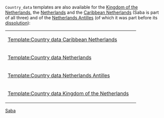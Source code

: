 {{Documentation subpage}}
<tt>Country_data</tt> templates are also available for the [[Kingdom of the Netherlands]], the [[Netherlands]] and the [[Caribbean Netherlands]] (Saba is part of all three) and of the [[Netherlands Antilles]] (of which it was part before its [[dissolution of the Netherlands Antilles|dissolution]]):
{| style="background-color:#ecfcf4"
|-
| [[Template:Country data Caribbean Netherlands]] || {{flag|Caribbean Netherlands}}
|-
| [[Template:Country data Netherlands]] || {{flag|Netherlands}}
|-
| [[Template:Country data Netherlands Antilles]] || {{flag|Netherlands Antilles}}
|-
| [[Template:Country data Kingdom of the Netherlands]] || {{flag|Kingdom of the Netherlands}}
|}<includeonly>
[[Category:Country data templates of subdivisions of the Netherlands|Saba]]
</includeonly>